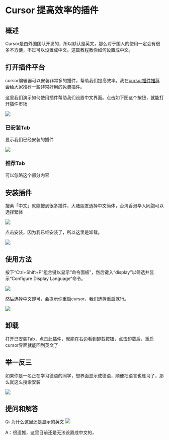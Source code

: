 # Cursor 提高效率的插件

## 概述

Cursor是由外国团队开发的，所以默认是英文，那么对于国人的使用一定会有很多不方便，不过可以设置成中文。这篇教程教你如何设置成中文。

## 打开插件平台

cursor编辑器可以安装非常多的插件，帮助我们提高效率。我在[cursor插件推荐](https://www.lookai.top/cn/cursor/tips/cursor_plugins)会给大家推荐一些非常好用的免费插件。

这里我们演示如何使用插件帮助我们设置中文界面。点击如下图这个按钮，就能打开插件市场

![](https://raw.githubusercontent.com/fongfiafia/img_bed/master/2024/12/07/1733554571619-7d314bd1-52c9-4aae-ba48-873634313ff6.png)

### 已安装Tab
显示我们已经安装的插件


![](https://raw.githubusercontent.com/fongfiafia/img_bed/master/2024/12/07/1733554703765-40096264-4a92-498f-bf0b-f6f46c09cfb7.png)


### 推荐Tab
可以忽略这个部分内容


## 安装插件

搜素「中文」就能搜到很多插件，大陆朋友选择中文简体，台湾香港华人同胞可以选择繁体

![](https://raw.githubusercontent.com/fongfiafia/img_bed/master/2024/12/07/1733554732746-78afde05-f060-4102-a234-3658bb277af7.png)

点击安装，因为我已经安装了，所以这里是卸载。

![](https://raw.githubusercontent.com/fongfiafia/img_bed/master/2024/12/07/1733554836137-3032d076-3db2-407b-a75d-1601c0aa660b.png)

## 使用方法

按下“Ctrl+Shift+P”组合键以显示“命令面板”，然后键入“display”以筛选并显示“Configure Display Language”命令。

![](https://raw.githubusercontent.com/fongfiafia/img_bed/master/2024/12/07/1733554890743-b2ea8267-d14f-440e-81f6-7291129e770d.png)

然后选择中文即可，会提示你重启cursor，我们选择重启就行。

![](https://raw.githubusercontent.com/fongfiafia/img_bed/master/2024/12/07/1733554938719-2685a957-d548-4b1c-91a0-77f1580b6108.png)

## 卸载

打开已安装Tab，点击此插件，就能在右边看到卸载按钮，点击卸载后，重启cursor界面就能回到英文了

## 举一反三

如果你是一名正在学习德语的同学，想界面显示成德语，顺便把语言也练习了，那么就这么搜索安装

![](https://raw.githubusercontent.com/fongfiafia/img_bed/master/2024/12/07/1733555050180-76aa6421-addd-4ed8-a5dd-66c2c83be27e.png)

## 提问和解答

Q: 为什么这里还是显示的英文
![](https://raw.githubusercontent.com/fongfiafia/img_bed/master/2024/12/07/1733556002155-6ebd1594-2e2c-4455-8256-0c7837a0bc8c.png)

A：很遗憾，这里目前还是无法设置成中文的，
